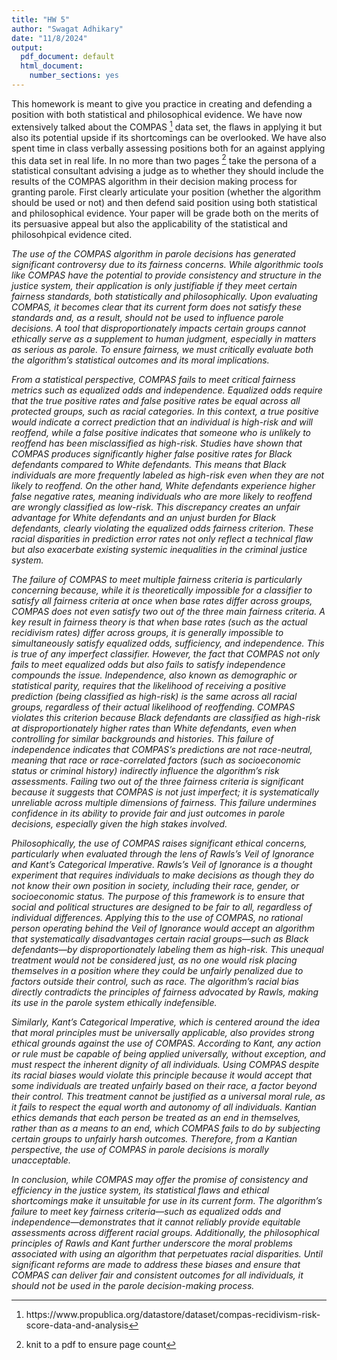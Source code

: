 ```yaml
---
title: "HW 5"
author: "Swagat Adhikary"
date: "11/8/2024"
output:
  pdf_document: default
  html_document:
    number_sections: yes
---
```


This homework is meant to give you practice in creating and defending a position with both statistical and philosophical evidence.  We have now extensively talked about the COMPAS ^[https://www.propublica.org/datastore/dataset/compas-recidivism-risk-score-data-and-analysis] data set, the flaws in applying it but also its potential upside if its shortcomings can be overlooked.  We have also spent time in class verbally assessing positions both for an against applying this data set in real life.  In no more than two pages ^[knit to a pdf to ensure page count] take the persona of a statistical consultant advising a judge as to whether they should include the results of the COMPAS algorithm in their decision making process for granting parole.  First clearly articulate your position (whether the algorithm should be used or not) and then defend said position using both statistical and philosophical evidence.  Your paper will be grade both on the merits of its persuasive appeal but also the applicability of the statistical and philosohpical evidence cited.


*The use of the COMPAS algorithm in parole decisions has generated significant controversy due to its fairness concerns. While algorithmic tools like COMPAS have the potential to provide consistency and structure in the justice system, their application is only justifiable if they meet certain fairness standards, both statistically and philosophically. Upon evaluating COMPAS, it becomes clear that its current form does not satisfy these standards and, as a result, should not be used to influence parole decisions. A tool that disproportionately impacts certain groups cannot ethically serve as a supplement to human judgment, especially in matters as serious as parole. To ensure fairness, we must critically evaluate both the algorithm’s statistical outcomes and its moral implications.*

*From a statistical perspective, COMPAS fails to meet critical fairness metrics such as equalized odds and independence. Equalized odds require that the true positive rates and false positive rates be equal across all protected groups, such as racial categories. In this context, a true positive would indicate a correct prediction that an individual is high-risk and will reoffend, while a false positive indicates that someone who is unlikely to reoffend has been misclassified as high-risk. Studies have shown that COMPAS produces significantly higher false positive rates for Black defendants compared to White defendants. This means that Black individuals are more frequently labeled as high-risk even when they are not likely to reoffend. On the other hand, White defendants experience higher false negative rates, meaning individuals who are more likely to reoffend are wrongly classified as low-risk. This discrepancy creates an unfair advantage for White defendants and an unjust burden for Black defendants, clearly violating the equalized odds fairness criterion. These racial disparities in prediction error rates not only reflect a technical flaw but also exacerbate existing systemic inequalities in the criminal justice system.*

*The failure of COMPAS to meet multiple fairness criteria is particularly concerning because, while it is theoretically impossible for a classifier to satisfy all fairness criteria at once when base rates differ across groups, COMPAS does not even satisfy two out of the three main fairness criteria. A key result in fairness theory is that when base rates (such as the actual recidivism rates) differ across groups, it is generally impossible to simultaneously satisfy equalized odds, sufficiency, and independence. This is true of any imperfect classifier. However, the fact that COMPAS not only fails to meet equalized odds but also fails to satisfy independence compounds the issue. Independence, also known as demographic or statistical parity, requires that the likelihood of receiving a positive prediction (being classified as high-risk) is the same across all racial groups, regardless of their actual likelihood of reoffending. COMPAS violates this criterion because Black defendants are classified as high-risk at disproportionately higher rates than White defendants, even when controlling for similar backgrounds and histories. This failure of independence indicates that COMPAS’s predictions are not race-neutral, meaning that race or race-correlated factors (such as socioeconomic status or criminal history) indirectly influence the algorithm’s risk assessments. Failing two out of the three fairness criteria is significant because it suggests that COMPAS is not just imperfect; it is systematically unreliable across multiple dimensions of fairness. This failure undermines confidence in its ability to provide fair and just outcomes in parole decisions, especially given the high stakes involved.*

*Philosophically, the use of COMPAS raises significant ethical concerns, particularly when evaluated through the lens of Rawls’s Veil of Ignorance and Kant’s Categorical Imperative. Rawls’s Veil of Ignorance is a thought experiment that requires individuals to make decisions as though they do not know their own position in society, including their race, gender, or socioeconomic status. The purpose of this framework is to ensure that social and political structures are designed to be fair to all, regardless of individual differences. Applying this to the use of COMPAS, no rational person operating behind the Veil of Ignorance would accept an algorithm that systematically disadvantages certain racial groups—such as Black defendants—by disproportionately labeling them as high-risk. This unequal treatment would not be considered just, as no one would risk placing themselves in a position where they could be unfairly penalized due to factors outside their control, such as race. The algorithm’s racial bias directly contradicts the principles of fairness advocated by Rawls, making its use in the parole system ethically indefensible.*

*Similarly, Kant’s Categorical Imperative, which is centered around the idea that moral principles must be universally applicable, also provides strong ethical grounds against the use of COMPAS. According to Kant, any action or rule must be capable of being applied universally, without exception, and must respect the inherent dignity of all individuals. Using COMPAS despite its racial biases would violate this principle because it would accept that some individuals are treated unfairly based on their race, a factor beyond their control. This treatment cannot be justified as a universal moral rule, as it fails to respect the equal worth and autonomy of all individuals. Kantian ethics demands that each person be treated as an end in themselves, rather than as a means to an end, which COMPAS fails to do by subjecting certain groups to unfairly harsh outcomes. Therefore, from a Kantian perspective, the use of COMPAS in parole decisions is morally unacceptable.*

*In conclusion, while COMPAS may offer the promise of consistency and efficiency in the justice system, its statistical flaws and ethical shortcomings make it unsuitable for use in its current form. The algorithm’s failure to meet key fairness criteria—such as equalized odds and independence—demonstrates that it cannot reliably provide equitable assessments across different racial groups. Additionally, the philosophical principles of Rawls and Kant further underscore the moral problems associated with using an algorithm that perpetuates racial disparities. Until significant reforms are made to address these biases and ensure that COMPAS can deliver fair and consistent outcomes for all individuals, it should not be used in the parole decision-making process.*

